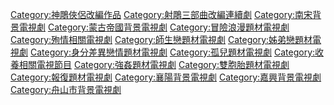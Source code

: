 [[Category:神鵰俠侶改編作品|Category:神鵰俠侶改編作品]]
[[Category:射鵰三部曲改編連續劇|Category:射鵰三部曲改編連續劇]]
[[Category:南宋背景電視劇|Category:南宋背景電視劇]]
[[Category:蒙古帝國背景電視劇|Category:蒙古帝國背景電視劇]]
[[Category:冒險浪漫題材電視劇|Category:冒險浪漫題材電視劇]]
[[Category:殉情相關電視劇|Category:殉情相關電視劇]]
[[Category:師生戀題材電視劇|Category:師生戀題材電視劇]]
[[Category:姊弟戀題材電視劇|Category:姊弟戀題材電視劇]]
[[Category:身分差異戀情題材電視劇|Category:身分差異戀情題材電視劇]]
[[Category:孤兒題材電視劇|Category:孤兒題材電視劇]]
[[Category:收養相關電視節目|Category:收養相關電視節目]]
[[Category:強姦題材電視劇|Category:強姦題材電視劇]]
[[Category:雙胞胎題材電視劇|Category:雙胞胎題材電視劇]]
[[Category:報復題材電視劇|Category:報復題材電視劇]]
[[Category:襄陽背景電視劇|Category:襄陽背景電視劇]]
[[Category:嘉興背景電視劇|Category:嘉興背景電視劇]]
[[Category:舟山市背景電視劇|Category:舟山市背景電視劇]]